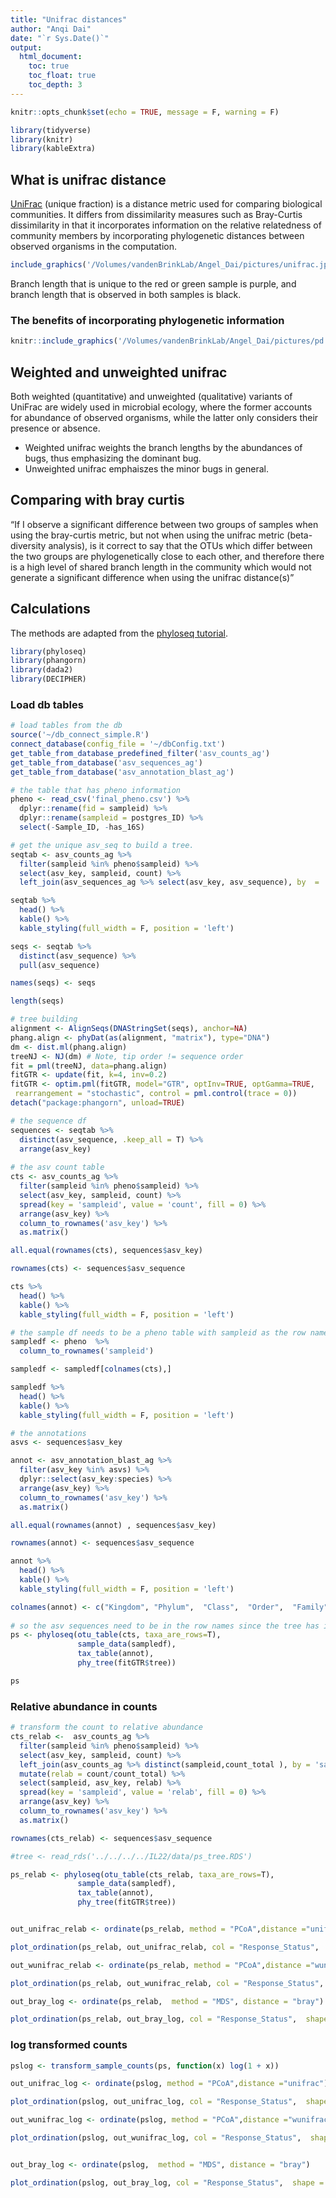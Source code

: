 ```yaml
---
title: "Unifrac distances"
author: "Anqi Dai"
date: "`r Sys.Date()`"
output:
  html_document:
    toc: true
    toc_float: true
    toc_depth: 3
---
```


```r
knitr::opts_chunk$set(echo = TRUE, message = F, warning = F)
```

```r
library(tidyverse)
library(knitr)
library(kableExtra)
```

## What is unifrac distance

[UniFrac](https://en.wikipedia.org/wiki/UniFrac#:~:text=UniFrac%20is%20a%20distance%20metric,observed%20organisms%20in%20the%20computation.) (unique fraction) is a distance metric used for comparing biological communities. It differs from dissimilarity measures such as Bray-Curtis dissimilarity in that it incorporates information on the relative relatedness of community members by incorporating phylogenetic distances between observed organisms in the computation.

```r
include_graphics('/Volumes/vandenBrinkLab/Angel_Dai/pictures/unifrac.jpg')
```

Branch length that is unique to the red or green sample is purple, and branch length that is observed in both samples is black.

### The benefits of incorporating phylogenetic information

```r
knitr::include_graphics('/Volumes/vandenBrinkLab/Angel_Dai/pictures/pd.jpg')
```


## Weighted and unweighted unifrac 

Both weighted (quantitative) and unweighted (qualitative) variants of UniFrac are widely used in microbial ecology, where the former accounts for abundance of observed organisms, while the latter only considers their presence or absence.

- Weighted unifrac weights the branch lengths by the abundances of bugs, thus emphasizing the dominant bug.
- Unweighted unifrac emphaiszes the minor bugs in general.

## Comparing with bray curtis

"If I observe a significant difference between two groups of samples when using the bray-curtis metric, but not when using the unifrac metric (beta-diversity analysis), is it correct to say that the OTUs which differ between the two groups are phylogenetically close to each other, and therefore there is a high level of shared branch length in the community which would not generate a significant difference when using the unifrac distance(s)"

## Calculations

The methods are adapted from the [phyloseq tutorial](https://bioconductor.org/help/course-materials/2017/BioC2017/Day1/Workshops/Microbiome/MicrobiomeWorkflowII.html). 

```r
library(phyloseq)
library(phangorn)
library(dada2)
library(DECIPHER)
```

### Load db tables

```r
# load tables from the db
source('~/db_connect_simple.R')
connect_database(config_file = '~/dbConfig.txt')
get_table_from_database_predefined_filter('asv_counts_ag')
get_table_from_database('asv_sequences_ag')
get_table_from_database('asv_annotation_blast_ag') 
```

```r
# the table that has pheno information
pheno <- read_csv('final_pheno.csv') %>% 
  dplyr::rename(fid = sampleid) %>% 
  dplyr::rename(sampleid = postgres_ID) %>% 
  select(-Sample_ID, -has_16S)

# get the unique asv_seq to build a tree.
seqtab <- asv_counts_ag %>% 
  filter(sampleid %in% pheno$sampleid) %>% 
  select(asv_key, sampleid, count) %>% 
  left_join(asv_sequences_ag %>% select(asv_key, asv_sequence), by  = 'asv_key')

seqtab %>% 
  head() %>% 
  kable() %>% 
  kable_styling(full_width = F, position = 'left')

seqs <- seqtab %>% 
  distinct(asv_sequence) %>% 
  pull(asv_sequence)

names(seqs) <- seqs

length(seqs)

# tree building
alignment <- AlignSeqs(DNAStringSet(seqs), anchor=NA)
phang.align <- phyDat(as(alignment, "matrix"), type="DNA")
dm <- dist.ml(phang.align)
treeNJ <- NJ(dm) # Note, tip order != sequence order
fit = pml(treeNJ, data=phang.align)
fitGTR <- update(fit, k=4, inv=0.2)
fitGTR <- optim.pml(fitGTR, model="GTR", optInv=TRUE, optGamma=TRUE,
 rearrangement = "stochastic", control = pml.control(trace = 0))
detach("package:phangorn", unload=TRUE)
```

```r
# the sequence df
sequences <- seqtab %>% 
  distinct(asv_sequence, .keep_all = T) %>% 
  arrange(asv_key)    
 
# the asv count table
cts <- asv_counts_ag %>% 
  filter(sampleid %in% pheno$sampleid) %>% 
  select(asv_key, sampleid, count) %>% 
  spread(key = 'sampleid', value = 'count', fill = 0) %>% 
  arrange(asv_key) %>% 
  column_to_rownames('asv_key') %>% 
  as.matrix()

all.equal(rownames(cts), sequences$asv_key)

rownames(cts) <- sequences$asv_sequence

cts %>% 
  head() %>% 
  kable() %>% 
  kable_styling(full_width = F, position = 'left')

# the sample df needs to be a pheno table with sampleid as the row name
sampledf <- pheno  %>% 
  column_to_rownames('sampleid')

sampledf <- sampledf[colnames(cts),]

sampledf %>% 
  head() %>% 
  kable() %>% 
  kable_styling(full_width = F, position = 'left')

# the annotations
asvs <- sequences$asv_key

annot <- asv_annotation_blast_ag %>% 
  filter(asv_key %in% asvs) %>% 
  dplyr::select(asv_key:species) %>% 
  arrange(asv_key) %>% 
  column_to_rownames('asv_key') %>% 
  as.matrix()

all.equal(rownames(annot) , sequences$asv_key)

rownames(annot) <- sequences$asv_sequence

annot %>% 
  head() %>% 
  kable() %>% 
  kable_styling(full_width = F, position = 'left')

colnames(annot) <- c("Kingdom", "Phylum",  "Class",  "Order",  "Family", "Genus", "Species" )
  
# so the asv sequences need to be in the row names since the tree has it
ps <- phyloseq(otu_table(cts, taxa_are_rows=T), 
               sample_data(sampledf), 
               tax_table(annot), 
               phy_tree(fitGTR$tree))

ps


```

### Relative abundance in counts

```r
# transform the count to relative abundance
cts_relab <-  asv_counts_ag %>% 
  filter(sampleid %in% pheno$sampleid) %>% 
  select(asv_key, sampleid, count) %>% 
  left_join(asv_counts_ag %>% distinct(sampleid,count_total ), by = 'sampleid') %>% 
  mutate(relab = count/count_total) %>% 
  select(sampleid, asv_key, relab) %>% 
  spread(key = 'sampleid', value = 'relab', fill = 0) %>% 
  arrange(asv_key) %>% 
  column_to_rownames('asv_key') %>% 
  as.matrix() 

rownames(cts_relab) <- sequences$asv_sequence

#tree <- read_rds('../../../../IL22/data/ps_tree.RDS')

ps_relab <- phyloseq(otu_table(cts_relab, taxa_are_rows=T), 
               sample_data(sampledf), 
               tax_table(annot), 
               phy_tree(fitGTR$tree))


out_unifrac_relab <- ordinate(ps_relab, method = "PCoA",distance ="unifrac")

plot_ordination(ps_relab, out_unifrac_relab, col = "Response_Status",  shape = 'Timepoint')

out_wunifrac_relab <- ordinate(ps_relab, method = "PCoA",distance ="wunifrac")

plot_ordination(ps_relab, out_wunifrac_relab, col = "Response_Status",  shape = 'Timepoint')

out_bray_log <- ordinate(ps_relab,  method = "MDS", distance = "bray")

plot_ordination(ps_relab, out_bray_log, col = "Response_Status",  shape = 'Timepoint')
```

### log transformed counts

```r
pslog <- transform_sample_counts(ps, function(x) log(1 + x))

out_unifrac_log <- ordinate(pslog, method = "PCoA",distance ="unifrac")

plot_ordination(pslog, out_unifrac_log, col = "Response_Status",  shape = 'Timepoint') 

out_wunifrac_log <- ordinate(pslog, method = "PCoA",distance ="wunifrac")

plot_ordination(pslog, out_wunifrac_log, col = "Response_Status",  shape = 'Timepoint') 


out_bray_log <- ordinate(pslog,  method = "MDS", distance = "bray")

plot_ordination(pslog, out_bray_log, col = "Response_Status",  shape = 'Timepoint')

```

